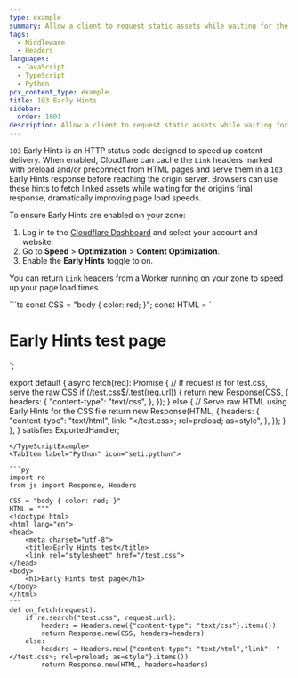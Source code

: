 ```yaml
---
type: example
summary: Allow a client to request static assets while waiting for the HTML response.
tags:
  - Middleware
  - Headers
languages:
  - JavaScript
  - TypeScript
  - Python
pcx_content_type: example
title: 103 Early Hints
sidebar:
  order: 1001
description: Allow a client to request static assets while waiting for the HTML response.
---
```



`103` Early Hints is an HTTP status code designed to speed up content delivery. When enabled, Cloudflare can cache the `Link` headers marked with preload and/or preconnect from HTML pages and serve them in a `103` Early Hints response before reaching the origin server. Browsers can use these hints to fetch linked assets while waiting for the origin’s final response, dramatically improving page load speeds.

To ensure Early Hints are enabled on your zone:

1. Log in to the [Cloudflare Dashboard](https://dash.cloudflare.com) and select your account and website.
2. Go to **Speed** > **Optimization** > **Content Optimization**.
3. Enable the **Early Hints** toggle to on.

You can return `Link` headers from a Worker running on your zone to speed up your page load times.

<Tabs syncKey="workersExamples">
<TypeScriptExample tabsWrapper={false}>
```ts
const CSS = "body { color: red; }";
const HTML = `
<!doctype html>
<html lang="en">
<head>
    <meta charset="utf-8">
    <title>Early Hints test</title>
    <link rel="stylesheet" href="/test.css">
</head>
<body>
    <h1>Early Hints test page</h1>
</body>
</html>
`;

export default {
  async fetch(req): Promise<Response> {
    // If request is for test.css, serve the raw CSS
    if (/test\.css$/.test(req.url)) {
      return new Response(CSS, {
        headers: {
          "content-type": "text/css",
        },
      });
    } else {
      // Serve raw HTML using Early Hints for the CSS file
      return new Response(HTML, {
        headers: {
          "content-type": "text/html",
          link: "</test.css>; rel=preload; as=style",
        },
      });
    }
  },
} satisfies ExportedHandler;
```
</TypeScriptExample>
<TabItem label="Python" icon="seti:python">

```py
import re
from js import Response, Headers

CSS = "body { color: red; }"
HTML = """
<!doctype html>
<html lang="en">
<head>
    <meta charset="utf-8">
    <title>Early Hints test</title>
    <link rel="stylesheet" href="/test.css">
</head>
<body>
    <h1>Early Hints test page</h1>
</body>
</html>
"""
def on_fetch(request):
    if re.search("test.css", request.url):
        headers = Headers.new({"content-type": "text/css"}.items())
        return Response.new(CSS, headers=headers)
    else:
        headers = Headers.new({"content-type": "text/html","link": "</test.css>; rel=preload; as=style"}.items())
        return Response.new(HTML, headers=headers)
```

</TabItem> </Tabs>

